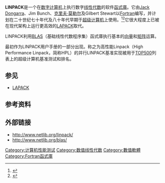 {{NoteTA
|G1=IT
|G2=Math
|1=zh-cn:数字计算机;zh-tw:數位電腦;
}}
{{Infobox software
| name                   = Lunpack
| title                  = LINPACK
| logo                   = <!-- [[File:|File:]] -->
| screenshot             = <!-- [[File:|File:]] -->
| caption                = 
| collapsible            = 
| author                 = [[Jack_Dongarra|Jack Dongarra]]、Jim Bunch、[[克里夫·莫勒尔|克里夫·莫勒尔]]及Gilbert Stewart
| developer              = 
| released               = <!-- {{Start date|YYYY|MM|DD|df=yes/no}} -->
| discontinued           = 
| latest release version = 
| latest release date    = <!-- {{Start date and age|YYYY|MM|DD|df=yes/no}} -->
| latest preview version = 
| latest preview date    = <!-- {{Start date and age|YYYY|MM|DD|df=yes/no}} -->
| frequently updated     = <!-- DO NOT include this parameter unless you know what it does -->
| programming language   = [[Fortran|Fortran]]
| operating system       = 
| platform               = 
| size                   = 
| language               = 
| status                 = 
| genre                  = [[函式庫|函式庫]]
| license                = 
| website                = {{URL|http://www.netlib.org/linpack/}}
}}
'''LINPACK'''是一个在[[電子計算機|数字计算机]]上执行数字[[线性代数|线性代数]]的软件[[函式庫|函式庫]]。它由[[Jack_Dongarra|Jack Dongarra]]、Jim Bunch、[[克里夫·莫勒尔|克里夫·莫勒尔]]及Gilbert Stewart以[[Fortran|Fortran]]编写，并计划在二十世纪七十年代及八十年代早期于[[超级计算机|超级计算机]]上使用。<ref>{{cite news
|title=Sidebar: The Linpack Benchmark
|first=Jan
|last=Matlis
|date=2005-05-30
|newspaper=ComputerWorld
|url=http://www.computerworld.com/s/article/102050/Sidebar_The_Linpack_Benchmark
|accessdate=2017-01-12
|archive-date=2014-08-13
|archive-url=https://web.archive.org/web/20140813023722/http://www.computerworld.com/s/article/102050/Sidebar_The_Linpack_Benchmark
|dead-url=no
}}</ref><ref>{{cite news
|newspaper=New York Times
|title=Technology; Measuring How Fast Computers Really Are
|first=John
|last=Markoff
|date=1991-09-22
|url=http://select.nytimes.com/gst/abstract.html?res=F20616FF39550C718EDDA00894D9494D81
|accessdate=2017-01-12
|archive-date=2020-01-22
|archive-url=https://web.archive.org/web/20200122044608/https://query.nytimes.com/gst/abstract.html?res=F20616FF39550C718EDDA00894D9494D81&legacy=true&status=nf
|dead-url=no
}}</ref>它很大程度上已被在现代架构上运行更高效的[[LAPACK|LAPACK]]取代。

LINPACK利用[[BLAS|BLAS]]（基础线性代数程序集）函式庫执行基本的[[向量|向量]]和[[矩阵|矩阵]]运算。

{{tsl|en|LINPACK benchmarks|LINPACK基准}}最初作为LINPACK用户手册的一部分出现。称之为高性能Linpack（High Performance Linpack，简称HPL）的并行LINPACK基准实现被用于[[TOP500|TOP500]]列表上的超级计算机基准测试和排名。

==参见==
* [[LAPACK|LAPACK]]

==参考资料==
{{reflist}}

==外部链接==
* http://www.netlib.org/linpack/ {{Wayback|url=http://www.netlib.org/linpack/ |date=20210115124437 }}
* http://www.netlib.org/blas/{{Wayback|url=http://www.netlib.org/blas/ |date=20100110215828 }}

{{compu-stub}}

[[Category:计算机性能测试|Category:计算机性能测试]]
[[Category:数值线性代数|Category:数值线性代数]]
[[Category:數值軟體|Category:數值軟體]]
[[Category:Fortran函式庫|Category:Fortran函式庫]]